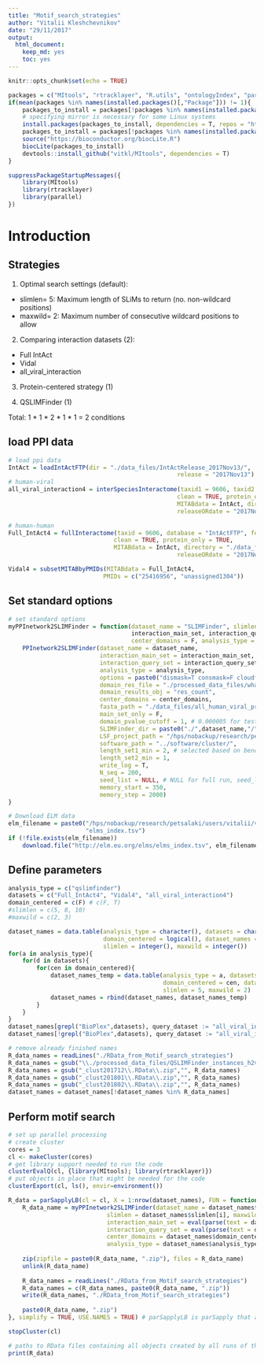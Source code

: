 ```yaml
---
title: "Motif_search_strategies"
author: "Vitalii Kleshchevnikov"
date: "29/11/2017"
output: 
  html_document: 
    keep_md: yes
    toc: yes
---
```


```r
knitr::opts_chunk$set(echo = TRUE)

packages = c("MItools", "rtracklayer", "R.utils", "ontologyIndex", "parallel")
if(mean(packages %in% names(installed.packages()[,"Package"])) != 1){
    packages_to_install = packages[!packages %in% names(installed.packages()[,"Package"])]
    # specifying mirror is necessary for some Linux systems
    install.packages(packages_to_install, dependencies = T, repos = "http://mirrors.ebi.ac.uk/CRAN/")
    packages_to_install = packages[!packages %in% names(installed.packages()[,"Package"])]
    source("https://bioconductor.org/biocLite.R")
    biocLite(packages_to_install)
    devtools::install_github("vitkl/MItools", dependencies = T)
}

suppressPackageStartupMessages({
    library(MItools)
    library(rtracklayer)
    library(parallel)
})
```

# Introduction

## Strategies

1. Optimal search settings (default):  
- slimlen= 5: Maximum length of SLiMs to return (no. non-wildcard positions)  
- maxwild= 2: Maximum number of consecutive wildcard positions to allow  

2. Comparing interaction datasets (2):  
- Full IntAct  
- Vidal  
- all_viral_interaction  

3. Protein-centered strategy (1)  

4. QSLIMFinder (1)  

Total: 1 \* 1 \* 2 \* 1 \* 1 = 2 conditions  

## load PPI data

```r
# load ppi data
IntAct = loadIntActFTP(dir = "./data_files/IntActRelease_2017Nov13/",
                                                release = "2017Nov13")
# human-viral
all_viral_interaction4 = interSpeciesInteractome(taxid1 = 9606, taxid2 = 10239, database = "IntActFTP", format = "tab27",
                                                clean = TRUE, protein_only = TRUE,
                                                MITABdata = IntAct, directory = "./data_files/",
                                                releaseORdate = "2017Nov13")

# human-human
Full_IntAct4 = fullInteractome(taxid = 9606, database = "IntActFTP", format = "tab27",
                              clean = TRUE, protein_only = TRUE,
                              MITABdata = IntAct, directory = "./data_files/",
                                                releaseORdate = "2017Nov13")

Vidal4 = subsetMITABbyPMIDs(MITABdata = Full_IntAct4,
                           PMIDs = c("25416956", "unassigned1304"))
```

## Set standard options

```r
# set standard options
myPPInetwork2SLIMFinder = function(dataset_name = "SLIMFinder", slimlen = 5, maxwild = 2,
                                   interaction_main_set, interaction_query_set,
                                   center_domains = F, analysis_type = "qslimfinder"){
    PPInetwork2SLIMFinder(dataset_name = dataset_name,
                          interaction_main_set = interaction_main_set,
                          interaction_query_set = interaction_query_set,
                          analysis_type = analysis_type,
                          options = paste0("dismask=T consmask=F cloudfix=T probcut=0.3 minwild=0 maxwild=",maxwild," slimlen=",slimlen," alphahelix=F maxseq=800 savespace=0 iuchdir=T extras=2"),
                          domain_res_file = "./processed_data_files/what_we_find_VS_ELM_clust20171019.RData",
                          domain_results_obj = "res_count",
                          center_domains = center_domains,
                          fasta_path = "./data_files/all_human_viral_proteins.fasta",
                          main_set_only = F,
                          domain_pvalue_cutoff = 1, # 0.000005 for test run, 1 for full run
                          SLIMFinder_dir = paste0("./",dataset_name,"/"),
                          LSF_project_path = "/hps/nobackup/research/petsalaki/users/vitalii/vitalii/viral_project/",
                          software_path = "../software/cluster/",
                          length_set1_min = 2, # selected based on benchmarking: minimal set size that returns motifs with Sig < 0.05 = 4+1
                          length_set2_min = 1,
                          write_log = T,
                          N_seq = 200,
                          seed_list = NULL, # NULL for full run, seed_list for test run
                          memory_start = 350,
                          memory_step = 2000)
}

# Download ELM data
elm_filename = paste0("/hps/nobackup/research/petsalaki/users/vitalii/vitalii/viral_project/", "./data_files/", Sys.Date(), 
                      "elms_index.tsv")
if (!file.exists(elm_filename)) 
    download.file("http://elm.eu.org/elms/elms_index.tsv", elm_filename)
```

## Define parameters

```r
analysis_type = c("qslimfinder")
datasets = c("Full_IntAct4", "Vidal4", "all_viral_interaction4")
domain_centered = c(F) # c(F, T)
#slimlen = c(5, 8, 10)
#maxwild = c(2, 3)

dataset_names = data.table(analysis_type = character(), datasets = character(),
                           domain_centered = logical(), dataset_names = character(), 
                           slimlen = integer(), maxwild = integer())
for(a in analysis_type){
    for(d in datasets){
        for(cen in domain_centered){
            dataset_names_temp = data.table(analysis_type = a, datasets = d,
                                            domain_centered = cen, dataset_names = paste(a,d,cen, sep = "."), 
                                            slimlen = 5, maxwild = 2)
            dataset_names = rbind(dataset_names, dataset_names_temp)
        }
    }
}
dataset_names[grepl("BioPlex",datasets), query_dataset := "all_viral_interaction_BioPlex"]
dataset_names[!grepl("BioPlex",datasets), query_dataset := "all_viral_interaction4"]

# remove already finished names
R_data_names = readLines("./RData_from_Motif_search_strategies")
R_data_names = gsub("\\./processed_data_files/QSLIMFinder_instances_h2v_","", R_data_names)
R_data_names = gsub("_clust201712\\.RData\\.zip","", R_data_names)
R_data_names = gsub("_clust201801\\.RData\\.zip","", R_data_names)
R_data_names = gsub("_clust201802\\.RData\\.zip","", R_data_names)
dataset_names = dataset_names[!dataset_names %in% R_data_names]
```

## Perform motif search

```r
# set up parallel processing
# create cluster
cores = 3
cl <- makeCluster(cores)
# get library support needed to run the code
clusterEvalQ(cl, {library(MItools); library(rtracklayer)})
# put objects in place that might be needed for the code
clusterExport(cl, ls(), envir=environment())

R_data = parSapplyLB(cl = cl, X = 1:nrow(dataset_names), FUN = function(i){
    R_data_name = myPPInetwork2SLIMFinder(dataset_name = dataset_names$dataset_names[i], 
                            slimlen = dataset_names$slimlen[i], maxwild = dataset_names$maxwild[i],
                            interaction_main_set = eval(parse(text = dataset_names$datasets[i])),
                            interaction_query_set = eval(parse(text = dataset_names$query_dataset[i])),
                            center_domains = dataset_names$domain_centered[i], 
                            analysis_type = dataset_names$analysis_type[i])
    
    zip(zipfile = paste0(R_data_name, ".zip"), files = R_data_name)
    unlink(R_data_name)
    
    R_data_names = readLines("./RData_from_Motif_search_strategies")
    R_data_names = c(R_data_names, paste0(R_data_name, ".zip"))
    write(R_data_names, "./RData_from_Motif_search_strategies")
    
    paste0(R_data_name, ".zip")
}, simplify = TRUE, USE.NAMES = TRUE) # parSapplyLB is parSapply that accounts for different time each dataset might take

stopCluster(cl)

# paths to RData files containing all objects created by all runs of this pipeline
print(R_data)
```